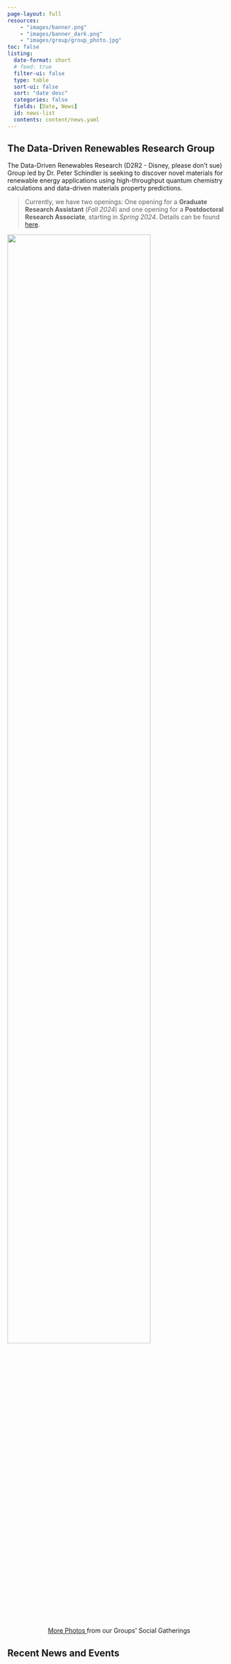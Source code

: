 ```yaml
---
page-layout: full
resources:
    - "images/banner.png"
    - "images/banner_dark.png"
    - "images/group/group_photo.jpg"
toc: false
listing:
  date-format: short
  # feed: true
  filter-ui: false
  type: table
  sort-ui: false
  sort: "date desc"
  categories: false
  fields: [Date, News]
  id: news-list
  contents: content/news.yaml
---
```


::: {.img-toggle}

:::

## The Data-Driven Renewables Research Group

The Data-Driven Renewables Research (D2R2 - Disney, please don't sue) Group led by Dr. Peter Schindler is seeking to
discover novel materials for renewable energy applications using high-throughput quantum chemistry calculations
and data-driven materials property predictions.

> Currently, we have two openings: One opening for a **Graduate Research Assistant** (*Fall 2024*) and
> one opening for a **Postdoctoral Research Associate**, starting in *Spring 2024*.
> Details can be found [here](/content/join.html).

![](../images/group/group_photo.jpg){width=80% fig-align="center"}

```{=html}
<center>
<a class="btn btn-outline-primary btn-sm", href="/content/fun.html" rel="noopener noreferrer">
  More Photos
</a> from our Groups' Social Gatherings
</center>
```

## Recent News and Events

::: {#news-list}
:::
